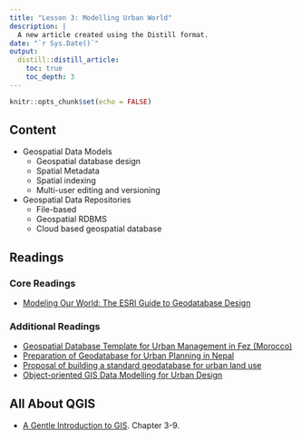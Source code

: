 ```yaml
---
title: "Lesson 3: Modelling Urban World"
description: |
  A new article created using the Distill format.
date: "`r Sys.Date()`"
output:
  distill::distill_article:
    toc: true
    toc_depth: 3
---
```


```r
knitr::opts_chunk$set(echo = FALSE)
```

## Content

- Geospatial Data Models
    - Geospatial database design
    - Spatial Metadata
    - Spatial indexing
    - Multi-user editing and versioning
- Geospatial Data Repositories
    - File-based
    - Geospatial RDBMS
    - Cloud based geospatial database

## Readings
### Core Readings

- [Modeling Our World: The ESRI Guide to Geodatabase Design](http://downloads2.esri.com/support/documentation/ao_/Modeling_our_World.pdf)

### Additional Readings

- [Geospatial Database Template for Urban Management in Fez (Morocco)](https://www.researchgate.net/publication/266222038_Geospatial_Database_Template_for_Urban_Management_in_Fez_Morocco)
- [Preparation of Geodatabase for Urban Planning in Nepal](https://www.fig.net/resources/proceedings/fig_proceedings/fig2018/papers/ts10h/TS10H_oli_shrestha_et_al_9568.pdf)
- [Proposal of building a standard geodatabase for urban land use](https://www.researchgate.net/publication/324989663_Proposal_of_building_a_standard_geodatabase_for_urban_land_use)
- [Object-oriented GIS Data Modelling for Urban Design](https://www.semanticscholar.org/paper/Object-oriented-GIS-Data-Modelling-for-Urban-Design-Li-Yang/1a170b10fcee2faa783505aac0e49cf32f5b0894?p2df)

## All About QGIS

- [A Gentle Introduction to GIS](https://docs.qgis.org/3.16/en/docs/gentle_gis_introduction/index.html). Chapter 3-9.





